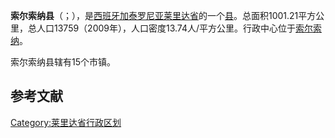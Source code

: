 {{Infobox settlement
| name                    = 索尔索纳县
| native_name             = Solsonés
| settlement_type         = 县
| image_skyline           = Solsona - Museu Diocesà - Façana.JPG
| imagesize               = 
| image_caption           = 
| image_flag              = 
| flag_size               = 
| image_shield            = 
| shield_size             = 
| image_map               = Localització del Solsonès.svg
| map_caption             = 在莱里达省得位置
| pushpin_map             = Spain
| pushpin_label_position  = 
| pushpin_map_caption     = 在西班牙的位置
| latd  =41   |latm  =58  |lats  =47 |latNS  = N 
| longd =1   |longm =30 |longs =47 |longEW = E 
| coordinates_type        = region:ES_type:city
| coordinates_display     = inline,title
| subdivision_type        = 国家
| subdivision_name        = 西班牙
| subdivision_type1       = [[西班牙行政区划|自治区]]
| subdivision_name1       = [[加泰罗尼亚|加泰罗尼亚]]
| subdivision_type2       = [[省_(西班牙)|省]]
| subdivision_name2       = [[莱里达省|莱里达省]]
| area_total_km2          = 1001.21
| population_total        = 13759
| population_as_of        = 2009年
| population_density_km2  = auto
| website                 = 
| footnotes               = 
}}
'''索尔索纳县'''（{{lang-es|Solsonés}}；{{lang-ca|Solsonès}}），是[[西班牙|西班牙]][[加泰罗尼亚|加泰罗尼亚]][[莱里达省|莱里达省]]的一个[[县_(西班牙)|县]]。总面积1001.21平方公里，总人口13759（2009年），人口密度13.74人/平方公里。行政中心位于[[索尔索纳|索尔索纳]]。

索尔索纳县辖有15个市镇。

==参考文献==
{{reflist}}

[[Category:莱里达省行政区划|Category:莱里达省行政区划]]